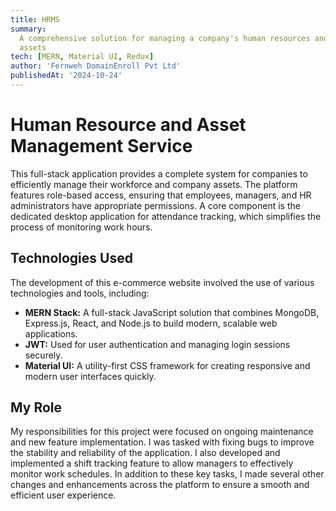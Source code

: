 ```yaml
---
title: HRMS
summary:
  A comprehensive solution for managing a company's human resources and physical
  assets
tech: [MERN, Material UI, Redux]
author: 'Fernweh DomainEnroll Pvt Ltd'
publishedAt: '2024-10-24'
---
```


# Human Resource and Asset Management Service

This full-stack application provides a complete system for companies to
efficiently manage their workforce and company assets. The platform features
role-based access, ensuring that employees, managers, and HR administrators have
appropriate permissions. A core component is the dedicated desktop application
for attendance tracking, which simplifies the process of monitoring work hours.

## Technologies Used

The development of this e-commerce website involved the use of various
technologies and tools, including:

- **MERN Stack:** A full-stack JavaScript solution that combines MongoDB,
  Express.js, React, and Node.js to build modern, scalable web applications.
- **JWT:** Used for user authentication and managing login sessions securely.
- **Material UI:** A utility-first CSS framework for creating responsive and
  modern user interfaces quickly.

## My Role

My responsibilities for this project were focused on ongoing maintenance and new
feature implementation. I was tasked with fixing bugs to improve the stability
and reliability of the application. I also developed and implemented a shift
tracking feature to allow managers to effectively monitor work schedules. In
addition to these key tasks, I made several other changes and enhancements
across the platform to ensure a smooth and efficient user experience.
